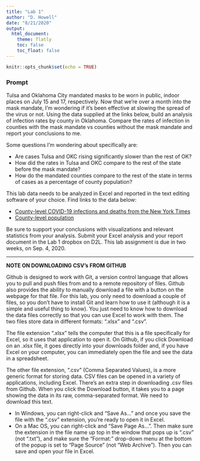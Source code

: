 ```yaml
---
title: "Lab 1"
author: "D. Howell"
date: "8/21/2020"
output: 
  html_document:
    theme: flatly
    toc: false
    toc_float: false
---
```


```r
knitr::opts_chunk$set(echo = TRUE)
```

### Prompt
Tulsa and Oklahoma City mandated masks to be worn in public, indoor places on July 15 and 17, respectively. Now that we're over a month into the mask mandate, I'm wondering if it's been effective at slowing the spread of the virus or not. Using the data supplied at the links below, build an analysis of infection rates by county in Oklahoma. Compare the rates of infection in counties with the mask mandate vs counties without the mask mandate and report your conclusions to me. 

Some questions I'm wondering about specifically are:

* Are cases Tulsa and OKC rising significantly slower than the rest of OK?
* How did the rates in Tulsa and OKC compare to the rest of the state before the mask mandate?
* How do the mandated counties compare to the rest of the state in terms of cases as a percentage of county population?

This lab data needs to be analyzed in Excel and reported in the text editing software of your choice. Find links to the data below:

* [County-level COVID-19 infections and deaths from the New York Times](https://github.com/nytimes/covid-19-data/blob/master/us-counties.csv){target="_blank"}
* [County-level population](https://github.com/drehow/CSC-201/blob/master/2020_Fall/Lab%201/OK_county_populations.xlsx){target="_blank"}

Be sure to support your conclusions with visualizations and relevant statistics from your analysis. Submit your Excel analysis and your report document in the Lab 1 dropbox on D2L. This lab assignment is due in two weeks, on Sep. 4, 2020.

***

**NOTE ON DOWNLOADING CSV's FROM GITHUB**

Github is designed to work with Git, a version control language that allows you to pull and push files from and to a remote repository of files. Github also provides the ability to manually download a file with a button on the webpage for that file. For this lab, you only need to download a couple of files, so you don't have to install Git and learn how to use it (although it is a simple and useful thing to know). You just need to know how to download the data files correctly so that you can use Excel to work with them. The two files store data in different formats: ".xlsx" and ".csv". 

The file extension ".xlsx" tells the computer that this is a file specifically for Excel, so it uses that application to open it. On Github, if you click Download on an .xlsx file, it goes directly into your downloads folder and, if you have Excel on your computer, you can immediately open the file and see the data in a spreadsheet. 

The other file extension, ".csv" (Comma Separated Values), is a more generic format for storing data. CSV files can be opened in a variety of applications, including Excel. There's an extra step in downloading .csv files from Github. When you click the Download button, it takes you to a page showing the data in its raw, comma-separated format. We need to download this text. 

  * In Windows, you can right-click and "Save As..." and once you save the file with the ".csv" extension, you're ready to open it in Excel. 
  * On a Mac OS, you can right-click and "Save Page As...". Then make sure the extension in the file name up top in the window that pops up is ".csv" (not ".txt"), and make sure the "Format:" drop-down menu at the bottom of the popup is set to "Page Source" (not "Web Archive"). Then you can save and open your file in Excel. 
